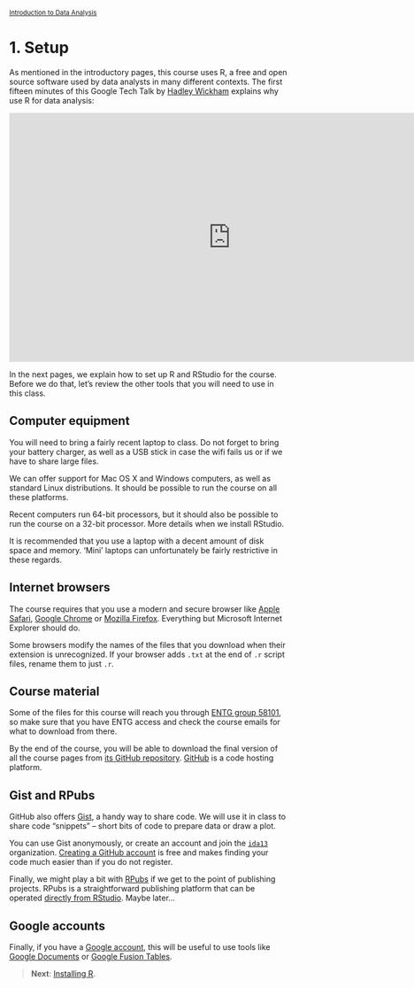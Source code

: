 <style>@import url(style.css);</style>
<small>[Introduction to Data Analysis](index.html)</small>

# 1. Setup

As mentioned in the introductory pages, this course uses R, a free and open source software used by data analysts in many different contexts. The first fifteen minutes of this Google Tech Talk by [Hadley Wickham](http://had.co.nz/) explains why use R for data analysis:

<iframe width="800" height="450" src="https://www.youtube.com/embed/TaxJwC_MP9Q?rel=0" frameborder="0" allowfullscreen></iframe>

In the next pages, we explain how to set up R and RStudio for the course. Before we do that, let's review the other tools that you will need to use in this class.

## Computer equipment

You will need to bring a fairly recent laptop to class. Do not forget to bring your battery charger, as well as a USB stick in case the wifi fails us or if we have to share large files.

We can offer support for Mac OS X and Windows computers, as well as standard Linux distributions. It should be possible to run the course on all these platforms.

Recent computers run 64-bit processors, but it should also be possible to run the course on a 32-bit processor. More details when we install RStudio.

It is recommended that you use a laptop with a decent amount of disk space and memory. 'Mini' laptops can unfortunately be fairly restrictive in these regards.

## Internet browsers

The course requires that you use a modern and secure browser like [Apple Safari](https://www.apple.com/safari/), [Google Chrome](http://www.google.com/chrome) or [Mozilla Firefox](https://www.mozilla.org/en-US/firefox/new/). Everything but Microsoft Internet Explorer should do.

Some browsers modify the names of the files that you download when their extension is unrecognized. If your browser adds `.txt` at the end of `.r` script files, rename them to just `.r`.

## Course material

Some of the files for this course will reach you through [ENTG group 58101](http://entg.sciences-po.fr/nui/virtualoffice.jsp#tool=docs&folderoid=11529888), so make sure that you have ENTG access and check the course emails for what to download from there.

By the end of the course, you will be able to download the final version of all the course pages from [its GitHub repository](https://github.com/briatte/ida). [GitHub](https://github.com/) is a code hosting platform.

## Gist and RPubs

GitHub also offers [Gist](https://gist.github.com/), a handy way to share code. We will use it in class to share code "snippets" -- short bits of code to prepare data or draw a plot.

You can use Gist anonymously, or create an account and join the [`ida13`](https://github.com/ida13) organization. [Creating a GitHub account](https://github.com/signup?return_to=gist) is free and makes finding your code much easier than if you do not register.

Finally, we might play a bit with [RPubs](http://rpubs.com/) if we get to the point of publishing projects. RPubs is a straightforward publishing platform that can be operated [directly from RStudio](http://youtu.be/XqzHnYLr5BE). Maybe later…

## Google accounts

Finally, if you have a [Google account](https://www.google.com/accounts/), this will be useful to use tools like [Google Documents](https://docs.google.com/) or [Google Fusion Tables](http://www.google.com/fusiontables).

> __Next__: [Installing R](11_r.html).
